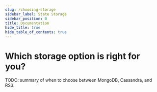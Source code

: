 ```yaml
---
slug: /choosing-storage
sidebar_label: State Storage
sidebar_position: 0
title: Documentation
hide_title: true
hide_table_of_contents: true
---
```




# Which storage option is right for you?

TODO: summary of when to choose between MongoDB, Cassandra, and RS3.